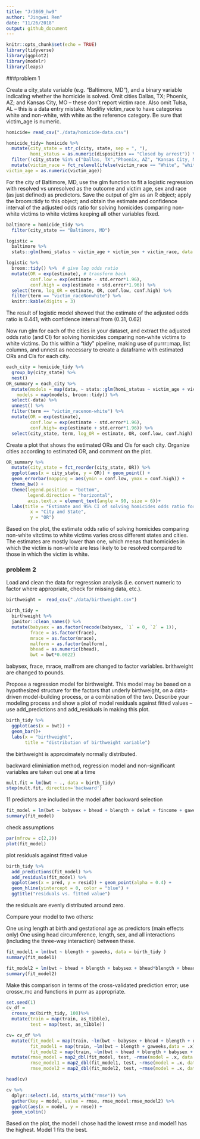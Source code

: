 ```yaml
---
title: "Jr3869_hw9"
author: "Jingwei Ren"
date: "11/26/2018"
output: github_document
---
```


```r
knitr::opts_chunk$set(echo = TRUE)
library(tidyverse)
library(ggplot2)
library(modelr)
library(leaps)
```

###problem 1

Create a city_state variable (e.g. “Baltimore, MD”), and a binary variable indicating whether the homicide is solved. Omit cities Dallas, TX; Phoenix, AZ; and Kansas City, MO – these don’t report victim race. Also omit Tulsa, AL – this is a data entry mistake. Modifiy victim_race to have categories white and non-white, with white as the reference category. Be sure that victim_age is numeric.


```r
homicide= read_csv("./data/homicide-data.csv") 

homicide_tidy= homicide %>% 
  mutate(city_state = str_c(city, state, sep = ", "),
         homi_status = as.numeric(disposition == "Closed by arrest")) %>% 
  filter(!city_state %in% c("Dallas, TX","Phoenix, AZ", "Kansas City, MO", "Tulsa, AL")) %>%
  mutate(victim_race = fct_relevel(ifelse(victim_race == "White", "white", "non-white"), "white"),
victim_age = as.numeric(victim_age))
```


For the city of Baltimore, MD, use the glm function to fit a logistic regression with resolved vs unresolved as the outcome and victim age, sex and race (as just defined) as predictors. Save the output of glm as an R object; apply the broom::tidy to this object; and obtain the estimate and confidence interval of the adjusted odds ratio for solving homicides comparing non-white victims to white victims keeping all other variables fixed.


```r
baltimore = homicide_tidy %>% 
  filter(city_state == "Baltimore, MD")

logistic = 
  baltimore %>% 
  stats::glm(homi_status ~ victim_age + victim_sex + victim_race, data = ., family = binomial())

logistic %>% 
  broom::tidy() %>%  # give log odds ratio
  mutate(OR = exp(estimate), # transform back
         conf.low = exp(estimate - std.error*1.96),
         conf.high = exp(estimate + std.error*1.96)) %>%
  select(term, log_OR = estimate, OR, conf.low, conf.high) %>% 
  filter(term == "victim_raceNonwhite") %>%
  knitr::kable(digits = 3)

```
The result of logistic model showed that the estimate of the adjusted odds ratio is 0.441, with confidence interval from (0.31, 0.62)


Now run glm for each of the cities in your dataset, and extract the adjusted odds ratio (and CI) for solving homicides comparing non-white victims to white victims. Do this within a “tidy” pipeline, making use of purrr::map, list columns, and unnest as necessary to create a dataframe with estimated ORs and CIs for each city.


```r
each_city = homicide_tidy %>% 
  group_by(city_state) %>% 
  nest()
OR_summary = each_city %>% 
  mutate(models = map(data, ~ stats::glm(homi_status ~ victim_age + victim_sex + victim_race, data = .x, family = binomial())),
    models = map(models, broom::tidy)) %>% 
  select(-data) %>% 
  unnest() %>% 
  filter(term == "victim_racenon-white") %>% 
  mutate(OR = exp(estimate),
         conf.low = exp(estimate - std.error*1.96),
         conf.high= exp(estimate + std.error*1.96)) %>%
  select(city_state, term, log_OR = estimate, OR, conf.low, conf.high) 
```
Create a plot that shows the estimated ORs and CIs for each city. Organize cities according to estimated OR, and comment on the plot.


```r
OR_summary %>% 
  mutate(city_state = fct_reorder(city_state, OR)) %>% 
  ggplot(aes(x = city_state, y = OR)) + geom_point() + 
  geom_errorbar(mapping = aes(ymin = conf.low, ymax = conf.high)) +
  theme_bw() +
  theme(legend.position = "bottom",
        legend.direction = "horizontal",
        axis.text.x = element_text(angle = 90, size = 6))+
  labs(title = "Estimate and 95% CI of solving homicides odds ratio for each city", 
         x = "City and State", 
         y = "OR") 

```

Based on the plot, the estimate odds ratio of solving homicides comparing non-white vitctims to white victims varies cross different states and cities. The estimates are mostly lower than one, which menas that homicides in which the victim is non-white are less likely to be resolved compared to those in which the victim is white. 

### problem 2

Load and clean the data for regression analysis (i.e. convert numeric to factor where appropriate, check for missing data, etc.).


```r
birthweight =  read_csv("./data/birthweight.csv")

birth_tidy =
  birthweight %>% 
  janitor::clean_names() %>%
  mutate(babysex = as.factor(recode(babysex, `1` = 0, `2` = 1)),
         frace = as.factor(frace), 
         mrace = as.factor(mrace),
         malform = as.factor(malform), 
         bhead = as.numeric(bhead),
         bwt = bwt*0.0022)

```

babysex, frace, mrace, malfrom are changed to factor variables. brithweight are changed to pounds.


Propose a regression model for birthweight. This model may be based on a hypothesized structure for the factors that underly birthweight, on a data-driven model-building process, or a combination of the two. Describe your modeling process and show a plot of model residuals against fitted values – use add_predictions and add_residuals in making this plot.


```r
birth_tidy %>% 
  ggplot(aes(x = bwt)) + 
  geom_bar()+
  labs(x = "birthweight",
       title = "distribution of birthweight variable") 

```

the birthweight is approximately normally distributed. 

backward eliminiation method, regression model
and non-significant variables are taken out one at a time
```r
mult.fit = lm(bwt ~ ., data = birth_tidy)
step(mult.fit, direction='backward')
```
11 predictors are included in the model after backward selection

```r

fit_model = lm(bwt ~ babysex + bhead + blength + delwt + fincome + gaweeks + mheight + mrace + parity + ppwt + smoken, data = birth_tidy)
summary(fit_model)

```

check assumptions

```r

par(mfrow = c(2,2))
plot(fit_model)
```

plot residuals against fitted value

```r
birth_tidy %>% 
  add_predictions(fit_model) %>% 
  add_residuals(fit_model) %>% 
  ggplot(aes(x = pred, y = resid)) + geom_point(alpha = 0.4) + 
  geom_hline(yintercept = 0, color = "blue") +
  ggtitle("residuals vs. fitted value")

```
the residuals are evenly distributed around zero.

Compare your model to two others:

One using length at birth and gestational age as predictors (main effects only)
One using head circumference, length, sex, and all interactions (including the three-way interaction) between these.


```r
fit_model1 = lm(bwt ~ blength + gaweeks, data = birth_tidy )
summary(fit_model1)

fit_model2 = lm(bwt ~ bhead + blength + babysex + bhead*blength + bhead*babysex + blength*babysex + bhead*blength*babysex, data = birth_tidy )
summary(fit_model2)

```

Make this comparison in terms of the cross-validated prediction error; use crossv_mc and functions in purrr as appropriate.

```r
set.seed(1)
cv_df = 
  crossv_mc(birth_tidy, 100)%>%
  mutate(train = map(train, as_tibble),
         test = map(test, as_tibble)) 

cv= cv_df %>%
  mutate(fit_model = map(train, ~lm(bwt ~ babysex + bhead + blength + delwt + fincome + gaweeks + mheight + mrace + parity + ppwt + smoken, data = .x)),
         fit_model1 = map(train, ~lm(bwt ~ blength + gaweeks,data = .x)),
         fit_model2 = map(train, ~lm(bwt ~ bhead + blength + babysex + bhead*blength + bhead*babysex + blength*babysex + bhead*blength*babysex, data = .x))) %>% 
  mutate(rmse_model = map2_dbl(fit_model, test, ~rmse(model = .x, data = .y)),
         rmse_model1 = map2_dbl(fit_model1, test, ~rmse(model = .x, data = .y)),
         rmse_model2 = map2_dbl(fit_model2, test, ~rmse(model = .x, data = .y)))

head(cv)
```

```r
cv %>% 
  dplyr::select(.id, starts_with("rmse")) %>% 
  gather(key = model, value = rmse, rmse_model:rmse_model2) %>% 
  ggplot(aes(x = model, y = rmse)) + 
  geom_violin()

```

Based on the plot, the model I chose had the lowest rmse and model1 has the highest. Model 1 fits the best. 